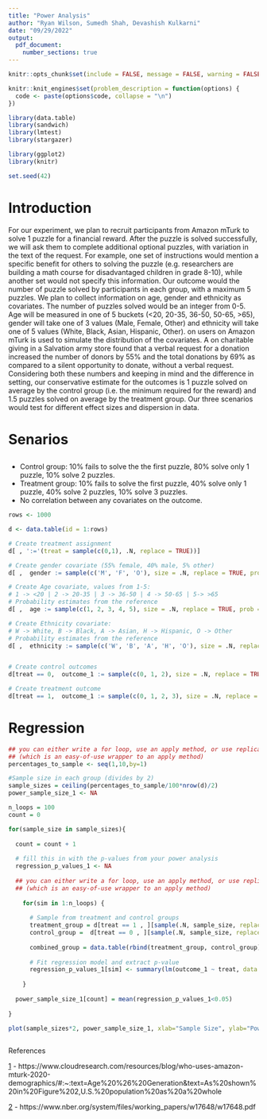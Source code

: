 ```yaml
---
title: "Power Analysis"
author: "Ryan Wilson, Sumedh Shah, Devashish Kulkarni"
date: "09/29/2022"
output: 
  pdf_document: 
    number_sections: true
---
```

```r
knitr::opts_chunk$set(include = FALSE, message = FALSE, warning = FALSE, tidy.opts = list(width.cutoff = 60), tidy = TRUE )

knitr::knit_engines$set(problem_description = function(options) {
  code <- paste(options$code, collapse = "\n")
})
```

```r
library(data.table)
library(sandwich)
library(lmtest)
library(stargazer) 

library(ggplot2)
library(knitr)

set.seed(42)
```

# Introduction

For our experiment, we plan to recruit participants from Amazon mTurk to solve 1 puzzle for a financial reward. After the puzzle is solved successfully, we will ask them to complete additional optional puzzles, with variation in the text of the request. For example, one set of instructions would mention a specific benefit for others to solving the puzzle (e.g. researchers are building a math course for disadvantaged children in grade 8-10), while another set would not specify this information. Our outcome would the number of puzzle solved by participants in each group, with a maximum 5 puzzles. We plan to collect information on age, gender and ethnicity as covariates. The number of puzzles solved would be an integer from 0-5. Age will be measured in one of 5 buckets (<20, 20-35, 36-50, 50-65, >65), gender will take one of 3 values (Male, Female, Other) and ethnicity will take one of 5 values (White, Black, Asian, Hispanic, Other). [\textcolor{blue}{Previous research}][1] on users on Amazon mTurk is used to simulate the distribution of the covariates. A [\textcolor{blue}{previous field experiment}][2] on charitable giving in a Salvation army store found that a verbal request for a donation increased the number of donors by 55% and the total donations by 69% as compared to a silent opportunity to donate, without a verbal request. Considering both these numbers and keeping in mind and the difference in setting, our conservative estimate for the outcomes is 1 puzzle solved on average by the control group (i.e. the minimum required for the reward) and 1.5 puzzles solved on average by the treatment group. Our three scenarios would test for different effect sizes and dispersion in data.


# Senarios

## 
* Control group: 10% fails to solve the the first puzzle, 80% solve only 1 puzzle, 10% solve 2 puzzles.
* Treatment group: 10% fails to solve the first puzzle, 40% solve only 1 puzzle, 40% solve 2 puzzles, 10% solve 3 puzzles.
* No correlation between any covariates on the outcome.

```r

rows <- 1000 

d <- data.table(id = 1:rows) 

# Create treatment assignment
d[ , ':='(treat = sample(c(0,1), .N, replace = TRUE))]

# Create gender covariate (55% female, 40% male, 5% other)
d[ ,  gender := sample(c('M', 'F', 'O'), size = .N, replace = TRUE, prob = c(0.55, 0.40, 0.05))]

# Create Age covariate, values from 1-5: 
# 1 -> <20 | 2 -> 20-35 | 3 -> 36-50 | 4 -> 50-65 | 5-> >65
# Probability estimates from the reference
d[ ,  age := sample(c(1, 2, 3, 4, 5), size = .N, replace = TRUE, prob = c(.3, .37, .17, .11, .05))]

# Create Ethnicity covariate: 
# W -> White, B -> Black, A -> Asian, H -> Hispanic, O -> Other
# Probability estimates from the reference
d[ ,  ethnicity := sample(c('W', 'B', 'A', 'H', 'O'), size = .N, replace = TRUE, prob = c(.7, .07, .1, .1, .03))]


# Create control outcomes
d[treat == 0,  outcome_1 := sample(c(0, 1, 2), size = .N, replace = TRUE, prob = c(.1, 0.8, 0.1))]

# Create treatment outcome
d[treat == 1,  outcome_1 := sample(c(0, 1, 2, 3), size = .N, replace = TRUE, prob = c(.1, 0.4, 0.4, 0.1))]

```

# Regression

```r

## you can either write a for loop, use an apply method, or use replicate 
## (which is an easy-of-use wrapper to an apply method)
percentages_to_sample <- seq(1,10,by=1)

#Sample size in each group (divides by 2)
sample_sizes = ceiling(percentages_to_sample/100*nrow(d)/2)
power_sample_size_1 <- NA

n_loops = 100
count = 0

for(sample_size in sample_sizes){
  
  count = count + 1
  
  # fill this in with the p-values from your power analysis
  regression_p_values_1 <- NA 
  
  ## you can either write a for loop, use an apply method, or use replicate 
  ## (which is an easy-of-use wrapper to an apply method)
  
    for(sim in 1:n_loops) { 
        
      # Sample from treatment and control groups
      treatment_group = d[treat == 1 , ][sample(.N, sample_size, replace = FALSE)]
      control_group =  d[treat == 0 , ][sample(.N, sample_size, replace = FALSE)]
      
      combined_group = data.table(rbind(treatment_group, control_group))
      
      # Fit regression model and extract p-value
      regression_p_values_1[sim] <- summary(lm(outcome_1 ~ treat, data = combined_group))$coefficients[2,4] 
        
    }
  
  power_sample_size_1[count] = mean(regression_p_values_1<0.05)
  
}

plot(sample_sizes*2, power_sample_size_1, xlab="Sample Size", ylab="Power")
    


```






[1]: https://www.cloudresearch.com/resources/blog/who-uses-amazon-mturk-2020-demographics/#:~:text=Age%20%26%20Generation&text=As%20shown%20in%20Figure%202,U.S.%20population%20as%20a%20whole

[2]: https://www.nber.org/system/files/working_papers/w17648/w17648.pdf


References

[1] - https://www.cloudresearch.com/resources/blog/who-uses-amazon-mturk-2020-demographics/#:~:text=Age%20%26%20Generation&text=As%20shown%20in%20Figure%202,U.S.%20population%20as%20a%20whole

[2] - https://www.nber.org/system/files/working_papers/w17648/w17648.pdf